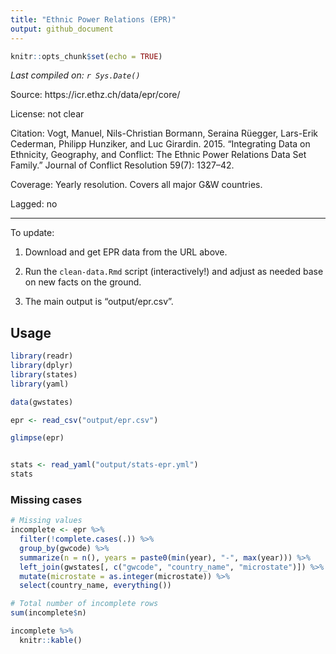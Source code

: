 ```yaml
---
title: "Ethnic Power Relations (EPR)"
output: github_document
---
```


```r
knitr::opts_chunk$set(echo = TRUE)
```

*Last compiled on: `r Sys.Date()`*

Source: https://icr.ethz.ch/data/epr/core/

License: not clear

Citation: Vogt, Manuel, Nils-Christian Bormann, Seraina Rüegger, Lars-Erik Cederman, Philipp Hunziker, and Luc Girardin. 2015. "Integrating Data on Ethnicity, Geography, and Conflict: The Ethnic Power Relations Data Set Family." Journal of Conflict Resolution 59(7): 1327–42.

Coverage: Yearly resolution. Covers all major G&W countries. 

Lagged: no

***********

To update:

1. Download and get EPR data from the URL above. 

2. Run the `clean-data.Rmd` script (interactively!) and adjust as needed base on new facts on the ground. 

3. The main output is "output/epr.csv".

## Usage

```r
library(readr)
library(dplyr)
library(states)
library(yaml)

data(gwstates)

epr <- read_csv("output/epr.csv")

glimpse(epr)


stats <- read_yaml("output/stats-epr.yml")
stats
```

### Missing cases

```r
# Missing values
incomplete <- epr %>% 
  filter(!complete.cases(.)) %>%
  group_by(gwcode) %>%
  summarize(n = n(), years = paste0(min(year), "-", max(year))) %>%
  left_join(gwstates[, c("gwcode", "country_name", "microstate")]) %>%
  mutate(microstate = as.integer(microstate)) %>%
  select(country_name, everything()) 

# Total number of incomplete rows
sum(incomplete$n)

incomplete %>%
  knitr::kable()
```


